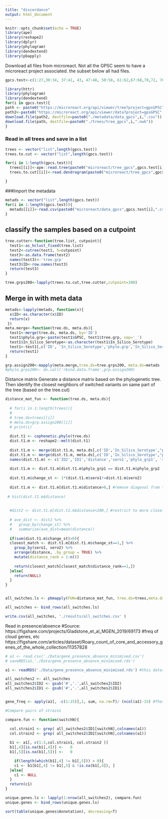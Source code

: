 ```yaml
---
title: "discordance"
output: html_document
---
```


```r
knitr::opts_chunk$set(echo = TRUE)
library(ape)
library(reshape2)
library(dplyr)
library(phylogram)
library(dendextend)
library(pbapply)
```

Download all files from microreact. Not all the GPSC seem to have a microreact project associated. the subset below all had files.

```r
gpcs.test<-c(1:27,30:34, 37:41, 43, 47:48, 50:58, 61:62,67:68,70,72, 76,78, 79,80,81,90,91,93, 94,97,103,105,117, 131)
```

```r
library(httr)
library(phylogram)
library(dendextend)
for(i in gpcs.test){
path <- paste0("https://microreact.org/api/viewer/tree?project=gpsGPSC",i)
path2<-paste0("https://microreact.org/api/viewer/data?project=gpsGPSC",i)
download.file(path2, destfile=paste0("./metadata/data_gpcs",i,".csv"))
download.file(path, destfile=paste0("./trees/tree_gpcs",i,".nwk"))
}
```


### Read in all trees and save in a list
```r
trees <- vector("list",length(gpcs.test))
trees.to.cut <- vector("list",length(gpcs.test))

for(i in 1:length(gpcs.test)){
  trees[[i]]<-ape::read.tree(paste0("microreact/tree_gpcs",gpcs.test[i],".nwk"))
  trees.to.cut[[i]]<-read.dendrogram(paste0("microreact/tree_gpcs",gpcs.test[i],".nwk"))

}  
```

###Import the metadata
```r
metads <- vector("list",length(gpcs.test))
for(i in 1:length(gpcs.test)){
  metads[[i]]<-read.csv(paste0("microreact/data_gpcs",gpcs.test[i],".csv"))
} 
```

## classify the samples based on a cutpoint
```r
tree.cutter<-function(tree.list, cutpoint){
  test1<-as_hclust_fixed(tree.list)
  test2<-cutree(test1, h=cutpoint)
  test3<-as.data.frame(test2)
  names(test3)<-'tree.grp'
  test3$ID<-row.names(test3)
  return(test3)
}

tree.grps200<-lapply(trees.to.cut,tree.cutter,cutpoint=100)

```

## Merge in with meta data
```r
metads<-lapply(metads, function(x){
  x$ID<-as.character(x$ID)
  return(x)
 })
meta.merge<-function(tree.ds, meta.ds){
  test1<-merge(tree.ds, meta.ds, by='ID')
  test1$phylo.grp<-paste(test1$GPSC, test1$tree.grp, sep='_')
  test1$In_Silico_Serotype<-as.character(test1$In_Silico_Serotype)
  test1<-test1[,c('ID', 'In_Silico_Serotype','phylo.grp','In_Silico_Serotype' )]
  return(test1)
}

grp.assign200<-mapply(meta.merge,tree.ds=tree.grps200, meta.ds=metads , SIMPLIFY=F)
#phylo.grps200<- do.call('rbind.data.frame',grp.assign200)
```


Distance matrix
Generate a distance matrix based on the phylogenetic tree. Then identify the closest neighbors of switched variants on same part of the tree (based on the tree.cut)
```r
distance_mat_fun <- function(tree.ds, meta.ds){
  
  # for(i in 1:length(trees)){
  #   
  # tree.ds=trees[[i]]
  # meta.ds=grp.assign200[[i]]
  # print(i)
  
  dist.t1 <- cophenetic.phylo(tree.ds)
  dist.t1.m <- reshape2::melt(dist.t1)
  
  dist.t1.m <- merge(dist.t1.m, meta.ds[,c('ID','In_Silico_Serotype',"phylo.grp")], by.x='Var1', by.y='ID', all.x=T)
  dist.t1.m <- merge(dist.t1.m, meta.ds[,c('ID','In_Silico_Serotype',"phylo.grp")], by.x='Var2', by.y='ID', all.x=T)
  names(dist.t1.m) <- c('ID2','ID1','distance','sero1','phylo_grp1', 'sero2','phylo_grp2')
  
  dist.t1.m <- dist.t1.m[dist.t1.m$phylo_grp1 == dist.t1.m$phylo_grp2 , ] #only consider pairs on same part of the tree
  
  dist.t1.m$change_st <- 1*(dist.t1.m$sero1!=dist.t1.m$sero2)
  
  dist.t1.m <- dist.t1.m[dist.t1.m$distance>0,] #remove diagonal from the distance matrix
  
 # hist(dist.t1.m$distance)
  
  
  #dist2 <- dist.t1.m[dist.t1.m$distance<200,] #restrict to more closely-related strains
  
  # ave_dist <- dist2 %>%
  #   group_by(change_st) %>%
  #   summarize(ave_dist=mean(distance))
  
  if(sum(dist.t1.m$change_st)>0){
  closest_match <- dist.t1.m[dist.t1.m$change_st==1,] %>%
    group_by(sero1, sero2) %>%
    arrange(distance, .by_group = TRUE) %>%
    mutate(distance_rank = 1:n())
  
    return(closest_match[closest_match$distance_rank==1,])
  }else{
    return(NULL)
  }
}


all_switches.ls <- pbmapply(FUN=distance_mat_fun, tree.ds=trees,meta.ds=grp.assign200, SIMPLIFY = F)

all_switches <- bind_rows(all_switches.ls)

write.csv(all_switches, './results/all_switches.csv' )
```

Read in presence/absence
#Source: https://figshare.com/projects/Gladstone_et_al_MGEN_2019/69173
#freq of cloud genes, etc https://figshare.com/articles/dataset/Roary_count_of_core_and_accessory_genes_of_the_whole_collection/11357828
```r

# a1 <- read.csv('./Data/gene_presence_absence_minimised.csv')
# saveRDS(a1,'./Data/gene_presence_absence_minimised.rds')

a1 <- readRDS('./Data/gene_presence_absence_minimised.rds') #this dataset has ALL COGS, not jus int freq

all_switches2 <- all_switches
all_switches2$ID2 <- gsub('#','.',all_switches2$ID2)
all_switches2$ID1 <- gsub('#','.',all_switches2$ID1)


gene_freq <- apply(a1[, -c(1:15)],1, sum, na.rm=T)/ (ncol(a1)-15) #These are the very common or very rare genes, NOT the intermediate freq

#Compare pairs of strains

compare.fun <- function(switchN){

  col.strain1 <- grep( all_switches2$ID1[switchN],colnames(a1))
  col.strain2 <- grep( all_switches2$ID2[switchN],colnames(a1))
  
  b1 <- a1[, c(1:3,col.strain1, col.strain2 )]
  b1[,4][is.na(b1[,4])] <-   0
  b1[,5][is.na(b1[,5])] <-   0

    if(length(which(b1[,4] != b1[,5])) > 0){
    c1 <- b1[b1[,4] != b1[,5] & !is.na(b1[,4]), ]
  }else{
    c1 <- NULL
  }
  return(c1)
}

unique.genes.ls <- lapply(1:nrow(all_switches2), compare.fun)
unique.genes <- bind_rows(unique.genes.ls)

sort(table(unique.genes$Annotation), decreasing=T)

```

